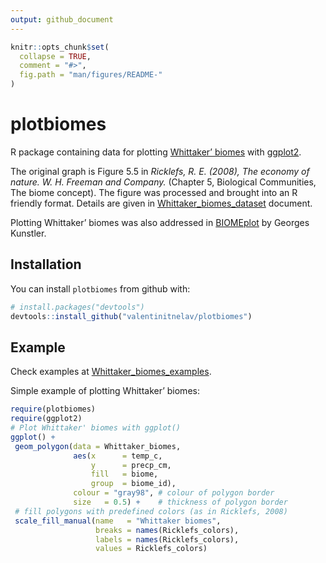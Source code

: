 ```yaml
---
output: github_document
---
```


<!-- README.md is generated from README.Rmd. Please edit that file -->

```r
knitr::opts_chunk$set(
  collapse = TRUE,
  comment = "#>",
  fig.path = "man/figures/README-"
)
```

# plotbiomes

R package containing data for plotting [Whittaker' biomes](https://en.wikipedia.org/wiki/Biome#Whittaker_.281962.2C_1970.2C_1975.29_biome-types) with [ggplot2](https://github.com/tidyverse/ggplot2).

The original graph is Figure 5.5 in *Ricklefs, R. E. (2008), The economy of nature. W. H. Freeman and Company.* (Chapter 5, Biological Communities, The biome concept). The figure was processed and brought into an R friendly format. Details are given in [Whittaker_biomes_dataset](https://rawgit.com/valentinitnelav/plotbiomes/master/html/Whittaker_biomes_dataset.html) document.

Plotting Whittaker' biomes was also addressed in [BIOMEplot](https://github.com/kunstler/BIOMEplot) by Georges Kunstler.

## Installation

You can install `plotbiomes` from github with:

```r
# install.packages("devtools")
devtools::install_github("valentinitnelav/plotbiomes")
```

## Example

Check examples at [Whittaker_biomes_examples](https://rawgit.com/valentinitnelav/plotbiomes/master/html/Whittaker_biomes_examples.html).

Simple example of plotting Whittaker' biomes:

```r
require(plotbiomes)
require(ggplot2)
# Plot Whittaker' biomes with ggplot()
ggplot() +
 geom_polygon(data = Whittaker_biomes,
              aes(x      = temp_c,
                  y      = precp_cm,
                  fill   = biome,
                  group  = biome_id),
              colour = "gray98", # colour of polygon border
              size   = 0.5) +    # thickness of polygon border
 # fill polygons with predefined colors (as in Ricklefs, 2008)
 scale_fill_manual(name   = "Whittaker biomes",
                   breaks = names(Ricklefs_colors),
                   labels = names(Ricklefs_colors),
                   values = Ricklefs_colors)
```
